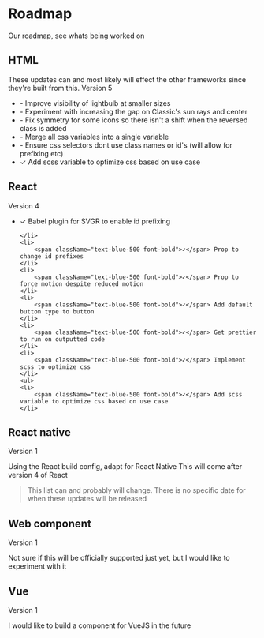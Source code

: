 


# Roadmap
Our roadmap, see whats being worked on

## HTML
These updates can and most likely will effect the other frameworks since they're built from this.
Version 5
<ul>
    <li>
        <span className="text-blue-500 font-bold">-</span> Improve visibility of lightbulb at smaller sizes
    </li>
    <li>
        <span className="text-blue-500 font-bold">-</span> Experiment with increasing the gap on Classic's sun rays and center
    </li>
    <li>
        <span className="text-blue-500 font-bold">-</span> Fix symmetry for some icons so there isn't a shift when the reversed class is added
    </li>
    <li>
        <span className="text-blue-500 font-bold">-</span> Merge all css variables into a single variable
    </li>
    <li>
        <span className="text-blue-500 font-bold">-</span> Ensure css selectors dont use class names or id's (will allow for prefixing etc)
    </li>
    <li>
        <span className="text-blue-500 font-bold">✓</span> Add scss variable to optimize css based on use case
    </li>
</ul>

## React
Version 4
<ul>
    <li>
        <span className="text-blue-500 font-bold">✓</span> Babel plugin for SVGR to enable id prefixing

    </li>
    <li>
        <span className="text-blue-500 font-bold">✓</span> Prop to change id prefixes
    </li>
    <li>
        <span className="text-blue-500 font-bold">✓</span> Prop to force motion despite reduced motion
    </li>
    <li>
        <span className="text-blue-500 font-bold">✓</span> Add default button type to button
    </li>
    <li>
        <span className="text-blue-500 font-bold">✓</span> Get prettier to run on outputted code
    </li>
    <li>
        <span className="text-blue-500 font-bold">✓</span> Implement scss to optimize css
    </li>
    <ul>
    <li>
        <span className="text-blue-500 font-bold">✓</span> Add scss variable to optimize css based on use case
    </li>
</ul>
</ul>

## React native
Version 1

Using the React build config, adapt for React Native
This will come after version 4 of React


> This list can and probably will change.
> There is no specific date for when these updates will be released

## Web component
Version 1

Not sure if this will be officially supported just yet, but I would like to experiment with it


## Vue
Version 1

I would like to build a component for VueJS in the future


